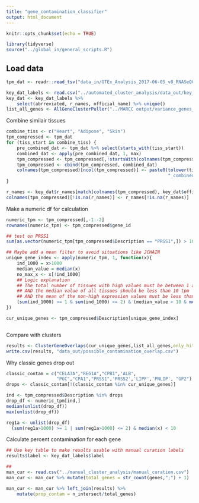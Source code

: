 ```yaml
---
title: "gene_contamination_classifier"
output: html_document
---
```


```r
knitr::opts_chunk$set(echo = TRUE)
```


```r
library(tidyverse)
source("../global_in/general_scripts.R")
```
## Load data
```r
tpm_dat <- readr::read_tsv("data_in/GTEx_Analysis_2017-06-05_v8_RNASeQCv1.1.9_gene_median_tpm.gct",skip = 2)

key_dat_labels <- read.csv("../automated_cluster_analysis/data_out/key_table.csv") 
key_dat <- key_dat_labels %>%
    select(abrreviated, r_names, official_name) %>% unique()
list_all_genes <- AllGeneClusterPuller("../MARCC output/variance_genes_kendall/")
```

Combine similair tissues
```r
combine_tiss <- c("Heart", "Adipose", "Skin")
tpm_compressed <- tpm_dat
for (tiss_start in combine_tiss) {
    pre_combined_dat <- tpm_dat %>% select(starts_with(tiss_start))
    combined_dat <- apply(pre_combined_dat, 1, max)
    tpm_compressed <- tpm_compressed[,!startsWith(colnames(tpm_compressed), tiss_start)]
    tpm_compressed <- cbind(tpm_compressed, combined_dat)
    colnames(tpm_compressed)[ncol(tpm_compressed)] <- paste0(tolower(tiss_start),
                                                             "_combined")
}

r_names <- key_dat$r_names[match(colnames(tpm_compressed), key_dat$official_name)]
colnames(tpm_compressed)[!is.na(r_names)] <- r_names[!is.na(r_names)]
```

Make a numeric df for calculation
```r
numeric_tpm <- tpm_compressed[,-1:-2]
rownames(numeric_tpm) <- tpm_compressed$gene_id

## test on PRSS1
sum(as.vector(numeric_tpm[tpm_compressed$Description == "PRSS1",]) > 1000)

## Maybe add a mean filter to avoid situations like JCHAIN
unique_gene_index <- apply(numeric_tpm, 1, function(x){
    ind_1000 = x>1000
    median_value = median(x)
    no_max_x <- x[!ind_1000]
    ## Logic explanation
    ## The total number of tissues with high values must be between 1 and 2
    ## AND the median value of all tissues should be less than 10 tpm
    ## AND the mean of the non-high expression values must be less than 50 tpm
    (sum(ind_1000) >= 1 & sum(ind_1000) <= 2) & (median_value < 10 & mean(no_max_x) < 50)
})

cur_unique_genes <- tpm_compressed$Description[unique_gene_index]



```

Compare with clusters
```r
results <- ClusterGeneOverlaps(cur_unique_genes,list_all_genes,only_hits = F)
write.csv(results, "data_out/possible_contamination_overlap.csv")
```

Why classic genes drop out
```r
classic_contam = c("CELA3A","REG1A","CPB1",'ALB',
                   "PGC","CPA1","PRSS1",'PRSS2','LIPF','PNLIP', "GP2")
drops <- classic_contam[!(classic_contam %in% cur_unique_genes)]

ind <- tpm_compressed$Description %in% drops
drop_df <- numeric_tpm[ind,]
median(unlist(drop_df))
max(unlist(drop_df))

reg1a <- unlist(drop_df)
  (sum(reg1a>1000) >= 1 | sum(reg1a>1000) <= 2) & median(x) < 10
```

Calculate percent contamination for each gene
```r
## Use key table to make results usable with manual curation labels
results$label <- key_dat_labels$label

##
man_cur <- read.csv("../manual_cluster_analysis/manual_curation.csv")
man_cur <- man_cur %>% mutate(total_genes = str_count(genes,";") + 1)

man_cur <- man_cur %>% left_join(results) %>%
    mutate(prop_contam = n_intersect/total_genes)

```

